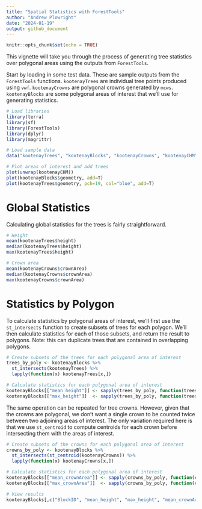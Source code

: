 ---
title: "Spatial Statistics with ForestTools"
author: "Andrew Plowright"
date: "2024-01-19"
output: github_document
---

```{r setup, include=FALSE}
knitr::opts_chunk$set(echo = TRUE)
```

This vignette will take you through the process of generating tree statistics over polygonal areas using the outputs from `ForestTools`.

Start by loading in some test data. These are sample outputs from the `ForestTools` functions. `kootenayTrees` are individual tree points produced using `vwf`. `kootenayCrowns` are polygonal crowns generated by `mcws`. `kootenayBlocks` are some polygonal areas of interest that we'll use for generating statistics.

```{r message=FALSE, warning=FALSE}
# Load libraries
library(terra)
library(sf)
library(ForestTools)
library(dplyr)
library(magrittr)

# Load sample data
data("kootenayTrees", "kootenayBlocks", "kootenayCrowns", "kootenayCHM")

# Plot areas of interest and add trees
plot(unwrap(kootenayCHM))
plot(kootenayBlocks$geometry, add=T)
plot(kootenayTrees$geometry, pch=19, col="blue", add=T)
```

# Global Statistics

Calculating global statistics for the trees is fairly straightforward.

```{r, collapse=TRUE}
# Height
mean(kootenayTrees$height)
median(kootenayTrees$height)
max(kootenayTrees$height)

# Crown area
mean(kootenayCrowns$crownArea)
median(kootenayCrowns$crownArea)
max(kootenayCrowns$crownArea)
```

# Statistics by Polygon

To calculate statistics by polygonal areas of interest, we'll first use the `st_intersects` function to create subsets of trees for each polygon. We'll then calculate statistics for each of those subsets, and return the result to polygons. Note: this can duplicate trees that are contained in overlapping polygons.

```{r}
# Create subsets of the trees for each polygonal area of interest 
trees_by_poly <- kootenayBlocks %>% 
  st_intersects(kootenayTrees) %>%
  lapply(function(x) kootenayTrees[x,])

# Calculate statistics for each polygonal area of interest
kootenayBlocks[["mean_height"]] <- sapply(trees_by_poly, function(trees) mean(trees$height))
kootenayBlocks[["max_height"]]  <- sapply(trees_by_poly, function(trees) max(trees$height))

```

The same operation can be repeated for tree crowns. However, given that the crowns are polygonal, we don't want a single crown to be counted twice between two adjoining areas of interest. The only variation required here is that we use `st_centroid` to compute centroids for each crown before intersecting them with the areas of interest.

```{r, warning=FALSE}
# Create subsets of the crowns for each polygonal area of interest 
crowns_by_poly <- kootenayBlocks %>% 
  st_intersects(st_centroid(kootenayCrowns)) %>%
  lapply(function(x) kootenayCrowns[x,])

# Calculate statistics for each polygonal area of interest
kootenayBlocks[["mean_crownArea"]] <- sapply(crowns_by_poly, function(crowns) mean(crowns$crownArea))
kootenayBlocks[["max_crownArea"]]  <- sapply(crowns_by_poly, function(crowns) max(crowns$crownArea))

# View results
kootenayBlocks[,c("BlockID", "mean_height", "max_height", "mean_crownArea", "max_crownArea")]
```

